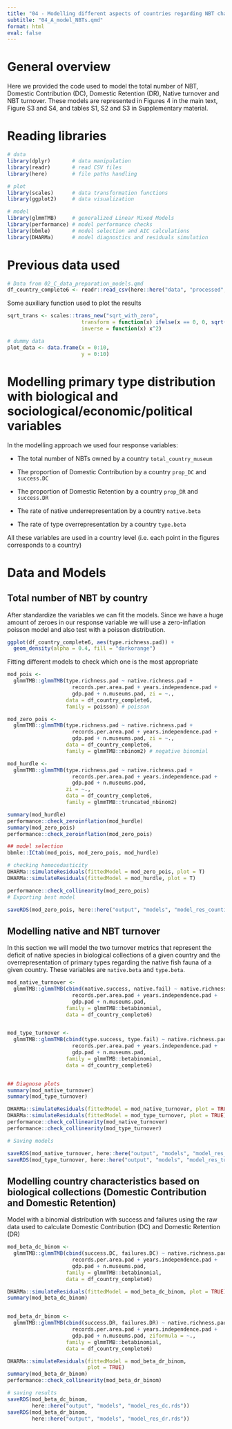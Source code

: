 ```yaml
---
title: "04 - Modelling different aspects of countries regarding NBT characteristics"
subtitle: "04_A_model_NBTs.qmd"
format: html
eval: false
---
```


# General overview

Here we provided the code used to model the total number of NBT, 
    Domestic Contribution (DC), Domestic Retention (DR), Native turnover
    and NBT turnover. These models are represented in Figures 4 in the main text,
    Figure S3 and S4, and tables S1, S2 and S3 in Supplementary material.

# Reading libraries

```r
# data
library(dplyr)       # data manipulation
library(readr)       # read CSV files
library(here)        # file paths handling

# plot
library(scales)      # data transformation functions
library(ggplot2)     # data visualization

# model
library(glmmTMB)     # generalized Linear Mixed Models
library(performance) # model performance checks
library(bbmle)       # model selection and AIC calculations
library(DHARMa)      # model diagnostics and residuals simulation
```

# Previous data used

```r
# Data from 02_C_data_preparation_models.qmd
df_country_complete6 <- readr::read_csv(here::here("data", "processed", "df_country_complete6.csv"))
```
Some auxiliary function used to plot the results

```r
sqrt_trans <- scales::trans_new("sqrt_with_zero", 
                        transform = function(x) ifelse(x == 0, 0, sqrt(x)),
                        inverse = function(x) x^2)

# dummy data
plot_data <- data.frame(x = 0:10,
                        y = 0:10)
```

# Modelling primary type distribution with biological and sociological/economic/political variables

In the modelling approach we used four response variables: 

- The total number of NBTs owned by a country `total_country_museum`

- The proportion of Domestic Contribution by a country `prop_DC` and `success.DC`

- The proportion of Domestic Retention by a country `prop_DR` and `success.DR`

- The rate of native underrepresentation by a country `native.beta`

- The rate of type overrepresentation by a country `type.beta`

All these variables are used in a country level (i.e. each point in the figures
    corresponds to a country)


# Data and Models

## Total number of NBT by country

After standardize the variables we can fit the models. Since we have a huge amount
    of zeroes in our response variable we will use a zero-inflation poisson model
    and also test with a poisson distribution.

```r
ggplot(df_country_complete6, aes(type.richness.pad)) +
  geom_density(alpha = 0.4, fill = "darkorange")
```

Fitting different models to check which one is the most appropriate

```r
mod_pois <-
  glmmTMB::glmmTMB(type.richness.pad ~ native.richness.pad + 
                     records.per.area.pad + years.independence.pad + 
                     gdp.pad + n.museums.pad, zi = ~., 
                   data = df_country_complete6, 
                   family = poisson) # poisson

mod_zero_pois <-
  glmmTMB::glmmTMB(type.richness.pad ~ native.richness.pad + 
                     records.per.area.pad + years.independence.pad + 
                     gdp.pad + n.museums.pad, zi = ~., 
                   data = df_country_complete6, 
                   family = glmmTMB::nbinom2) # negative binomial

mod_hurdle <-
  glmmTMB::glmmTMB(type.richness.pad ~ native.richness.pad +
                     records.per.area.pad + years.independence.pad +
                     gdp.pad + n.museums.pad,
                   zi = ~.,
                   data = df_country_complete6,
                   family = glmmTMB::truncated_nbinom2)

summary(mod_hurdle)
performance::check_zeroinflation(mod_hurdle)
summary(mod_zero_pois)
performance::check_zeroinflation(mod_zero_pois)

## model selection
bbmle::ICtab(mod_pois, mod_zero_pois, mod_hurdle)

# checking homocedasticity 
DHARMa::simulateResiduals(fittedModel = mod_zero_pois, plot = T)
DHARMa::simulateResiduals(fittedModel = mod_hurdle, plot = T)

performance::check_collinearity(mod_zero_pois)
# Exporting best model

saveRDS(mod_zero_pois, here::here("output", "models", "model_res_counting.rds"))

```

## Modelling native and NBT turnover

In this section we will model the two turnover metrics that represent the deficit of native species in biological collections of a given country and the overrepresentation of primary types regarding the native fish fauna of a given country. These variables are `native.beta` and `type.beta`.


```r
mod_native_turnover <-
  glmmTMB::glmmTMB(cbind(native.success, native.fail) ~ native.richness.pad +
                     records.per.area.pad + years.independence.pad +
                     gdp.pad + n.museums.pad, 
                   family = glmmTMB::betabinomial,
                   data = df_country_complete6)


mod_type_turnover <-
  glmmTMB::glmmTMB(cbind(type.success, type.fail) ~ native.richness.pad +
                     records.per.area.pad + years.independence.pad +
                     gdp.pad + n.museums.pad, 
                   family = glmmTMB::betabinomial,
                   data = df_country_complete6)


## Diagnose plots
summary(mod_native_turnover)
summary(mod_type_turnover)

DHARMa::simulateResiduals(fittedModel = mod_native_turnover, plot = TRUE)
DHARMa::simulateResiduals(fittedModel = mod_type_turnover, plot = TRUE)
performance::check_collinearity(mod_native_turnover)
performance::check_collinearity(mod_type_turnover)

# Saving models

saveRDS(mod_native_turnover, here::here("output", "models", "model_res_turnover_native.rds"))
saveRDS(mod_type_turnover, here::here("output", "models", "model_res_turnover_nbt.rds"))

```

## Modelling country characteristics based on biological collections (Domestic Contribution and Domestic Retention)

Model with a binomial distribution with success and failures using the raw data used to calculate Domestic Contribution (DC) and Domestic Retention (DR)


```r
mod_beta_dc_binom <-
  glmmTMB::glmmTMB(cbind(success.DC, failures.DC) ~ native.richness.pad +
                     records.per.area.pad + years.independence.pad +
                     gdp.pad + n.museums.pad,
                   family = glmmTMB::betabinomial, 
                   data = df_country_complete6)

DHARMa::simulateResiduals(fittedModel = mod_beta_dc_binom, plot = TRUE)
summary(mod_beta_dc_binom)


mod_beta_dr_binom <-
  glmmTMB::glmmTMB(cbind(success.DR, failures.DR) ~ native.richness.pad +
                     records.per.area.pad + years.independence.pad +
                     gdp.pad + n.museums.pad, ziformula = ~., 
                   family = glmmTMB::betabinomial, 
                   data = df_country_complete6)

DHARMa::simulateResiduals(fittedModel = mod_beta_dr_binom, 
                          plot = TRUE)
summary(mod_beta_dr_binom)
performance::check_collinearity(mod_beta_dr_binom)

# saving results
saveRDS(mod_beta_dc_binom, 
        here::here("output", "models", "model_res_dc.rds"))
saveRDS(mod_beta_dr_binom, 
        here::here("output", "models", "model_res_dr.rds"))

```



